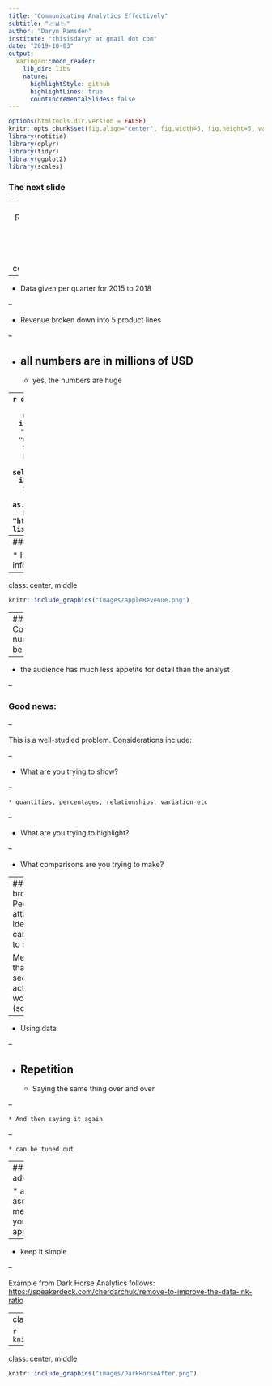 ```yaml
---
title: "Communicating Analytics Effectively"
subtitle: "📈📊📉" 
author: "Daryn Ramsden"
institute: "thisisdaryn at gmail dot com"
date: "2019-10-03"
output:
  xaringan::moon_reader:
    lib_dir: libs
    nature:
      highlightStyle: github
      highlightLines: true
      countIncrementalSlides: false
---
```


```r
options(htmltools.dir.version = FALSE)
knitr::opts_chunk$set(fig.align="center", fig.width=5, fig.height=5, warning = FALSE, message = FALSE)
library(notitia)
library(dplyr)
library(tidyr)
library(ggplot2)
library(scales)
```

### The next slide

--
  * Revenue data from a very famous company 


--

  * Data given per quarter for 2015 to 2018
  

--

  * Revenue broken down into 5 product lines
  
--

  * all numbers are in millions of USD
--
   
    * yes, the numbers are huge 


---
```r
df <- select(apple, -Units) %>% 
  mutate(Product = if_else(Product == "Other Products", "Other", Product)) %>% 
  spread(key = Product, value = Revenue) %>%
  select(Year, Quarter, iPad, iPhone, Mac, Services, Other)
df$Year <- as.character(df$Year)
knitr::kable(df, "html", format.args = list(big.mark = ","))
```

---
### OK, the next slide

  * Has all the same information 
  


---
class: center, middle

```r
knitr::include_graphics("images/appleRevenue.png")
```


---
### Communicating numbers can be tricky

--

  * the audience has much less appetite for detail than the analyst
  
--

### Good news: 

--

This is a well-studied problem. Considerations include:

--

  * What are you trying to show?

--

    * quantities, percentages, relationships, variation etc

--
  
  * What are you trying to highlight?
  
--

  * What comparisons are you trying to make? 
  

      
  
  
  

  

---
### More broadly: People get attached to ideas and can be hard to convince

Methods that I've seen actually work (sometimes):
--
  
  * Using data
  
--

  * Repetition
--
    
    * Saying the same thing over and over
    
--

    * And then saying it again
  
--

    * can be tuned out


---
### Overall advice


  * always assess your metrics and your models for appropriateness
  
--


  * keep it simple
  
--

Example from Dark Horse Analytics follows: 
<a href = "https://speakerdeck.com/cherdarchuk/remove-to-improve-the-data-ink-ratio">https://speakerdeck.com/cherdarchuk/remove-to-improve-the-data-ink-ratio</a>

  
  
  
---
class: center, middle

```r
knitr::include_graphics("images/DarkHorseBefore.png")
```


---
class: center, middle

```r
knitr::include_graphics("images/DarkHorseAfter.png")
```

